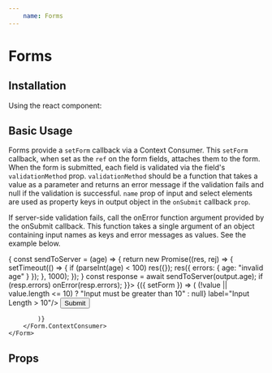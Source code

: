```yaml
---
    name: Forms
---
```




# Forms
## Installation
Using the react component:


## Basic Usage
Forms provide a `setForm` callback via a Context Consumer. This `setForm` callback, when set as the `ref` on the form fields, attaches them to the form. When the form is submitted, each field is validated via the field's `validationMethod` prop. `validationMethod` should be a function that takes a value as a parameter and returns an error message if the validation fails and null if the validation is successful.
`name` prop of input and select elements are used as property keys in output object in the `onSubmit` callback `prop`.

If server-side validation fails, call the onError function argument provided by the onSubmit callback. This function takes a single argument of an object containing input names as keys and error messages as values. See the example below.

<Playground>
    <Form onSubmit={async (output, onError) => {
        const sendToServer = (age) => {
            return new Promise((res, rej) => {
                setTimeout(() => {
                    if (parseInt(age) < 100) res({});
                    res({ errors: { age: "invalid age" } });
                }, 1000);
            });
        }
        const response = await sendToServer(output.age);
        if (resp.errors) onError(resp.errors);
    }}>
        <Form.ContextConsumer>
            {({ setForm }) => (
                <React.Fragment>
                    <TextField ref={setForm}
                               id='#formTextField'
                               name='age'
                               validationMethod={ value => (!value || value.length <= 10) ? "Input must be greater than 10" : null}
                               label="Input Length > 10"/>
                    <Button type="submit">Submit</Button>
                </React.Fragment>

            )}
        </Form.ContextConsumer>
    </Form>
</Playground>

## Props
<PropsTable of={Form}/>

